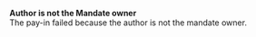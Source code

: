   
<Card title="001024" href="/development-resources/errors/codes/001024">  

 **Author is not the Mandate owner**  
 The pay-in failed because the author is not the mandate owner.  

</Card>
